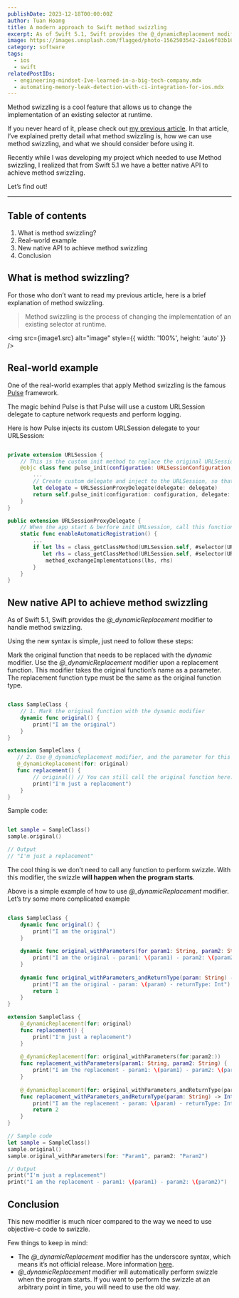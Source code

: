 ```yaml
---
publishDate: 2023-12-18T00:00:00Z
author: Tuan Hoang
title: A modern approach to Swift method swizzling
excerpt: As of Swift 5.1, Swift provides the @_dynamicReplacement modifier to handle method swizzling. Let's find out how to use it!
image: https://images.unsplash.com/flagged/photo-1562503542-2a1e6f03b16b?q=80&w=1974&auto=format&fit=crop&ixlib=rb-4.0.3&ixid=M3wxMjA3fDB8MHxwaG90by1wYWdlfHx8fGVufDB8fHx8fA%3D%3D
category: software
tags:
  - ios
  - swift
relatedPostIDs: 
  - engineering-mindset-Ive-learned-in-a-big-tech-company.mdx
  - automating-memory-leak-detection-with-ci-integration-for-ios.mdx
---
```


Method swizzling is a cool feature that allows us to change the implementation of an existing selector at runtime.

If you never heard of it, please check out [my previous article](https://magz.techover.io/2021/07/25/method-swizzling-in-swift/). In that article, I’ve explained pretty detail what method swizzling is, how we can use method swizzling, and what we should consider before using it.

Recently while I was developing my project which needed to use Method swizzling, I realized that from Swift 5.1 we have a better native API to achieve method swizzling.

Let’s find out!

---


## Table of contents

1. What is method swizzling?
2. Real-world example
3. New native API to achieve method swizzling
4. Conclusion

## What is method swizzling?

For those who don’t want to read my previous article, here is a brief explanation of method swizzling.

> Method swizzling is the process of changing the implementation of an existing selector at runtime.

<img src={image1.src} alt="image" style={{ width: '100%', height: 'auto' }} />

## Real-world example

One of the real-world examples that apply Method swizzling is the famous [Pulse](https://github.com/kean/Pulse) framework.

The magic behind Pulse is that Pulse will use a custom URLSession delegate to capture network requests and perform logging.

Here is how Pulse injects its custom URLSession delegate to your URLSession:

```swift

private extension URLSession {
    // This is the custom init method to replace the original URLSession.init
    @objc class func pulse_init(configuration: URLSessionConfiguration, delegate: URLSessionDelegate?, delegateQueue: OperationQueue?) -> URLSession {
        ...
        // Create custom delegate and inject to the URLSession, so that later Pulse can perform custom logic in this delegate to capture network logs.
        let delegate = URLSessionProxyDelegate(delegate: delegate)
        return self.pulse_init(configuration: configuration, delegate: delegate, delegateQueue: delegateQueue)
    }
}

public extension URLSessionProxyDelegate {
    // When the app start & berfore init URLsession, call this function to perform method swizzling 
    static func enableAutomaticRegistration() {
        ...
        if let lhs = class_getClassMethod(URLSession.self, #selector(URLSession.init(configuration:delegate:delegateQueue:))),
           let rhs = class_getClassMethod(URLSession.self, #selector(URLSession.pulse_init(configuration:delegate:delegateQueue:))) {
            method_exchangeImplementations(lhs, rhs)
        }
    }
}

```

## New native API to achieve method swizzling

As of Swift 5.1, Swift provides the *@_dynamicReplacement* modifier to handle method swizzling.

Using the new syntax is simple, just need to follow these steps:

Mark the original function that needs to be replaced with the *dynamic* modifier.
Use the *@_dynamicReplacement* modifier upon a replacement function. This modifier takes the original function’s name as a parameter.
The replacement function type must be the same as the original function type.

```swift

class SampleClass {
    // 1. Mark the original function with the dynamic modifier
    dynamic func original() {
        print("I am the original")
    }
}

extension SampleClass {
   // 2. Use @_dynamicReplacement modifier, and the parameter for this modifier is the name of original function.
   @_dynamicReplacement(for: original)
   func replacement() {
        // original() // You can still call the original function here.
        print("I'm just a replacement")
    }
}

```

Sample code:

```swift

let sample = SampleClass()
sample.original()

// Output
// "I'm just a replacement"

```

The cool thing is we don’t need to call any function to perform swizzle. With this modifier, the swizzle **will happen when the program starts**.

Above is a simple example of how to use *@_dynamicReplacement* modifier. Let’s try some more complicated example

```swift

class SampleClass {
    dynamic func original() {
        print("I am the original")
    }
    
    dynamic func original_withParameters(for param1: String, param2: String) {
        print("I am the original - param1: \(param1) - param2: \(param2)")
    }
    
    dynamic func original_withParameters_andReturnType(param: String) -> Int {
        print("I am the original - param: \(param) - returnType: Int")
        return 1
    }
}

extension SampleClass {
    @_dynamicReplacement(for: original)
    func replacement() {
        print("I'm just a replacement")
    }
    
    @_dynamicReplacement(for: original_withParameters(for:param2:))
    func replacement_withParameters(param1: String, param2: String) {
        print("I am the replacement - param1: \(param1) - param2: \(param2)")
    }
    
    @_dynamicReplacement(for: original_withParameters_andReturnType(param:))
    func replacement_withParameters_andReturnType(param: String) -> Int {
        print("I am the replacement - param: \(param) - returnType: Int")
        return 2
    }
}

// Sample code
let sample = SampleClass()
sample.original()
sample.original_withParameters(for: "Param1", param2: "Param2")

// Output
print("I'm just a replacement")
print("I am the replacement - param1: \(param1) - param2: \(param2)")

```

## Conclusion

This new modifier is much nicer compared to the way we need to use objective-c code to swizzle.

Few things to keep in mind:

- The *@_dynamicReplacement* modifier has the underscore syntax, which means it’s not official release. More information [here](https://github.com/apple/swift/blob/main/docs/ReferenceGuides/UnderscoredAttributes.md).
- *@_dynamicReplacement* modifier will automatically perform swizzle when the program starts. If you want to perform the swizzle at an arbitrary point in time, you will need to use the old way.